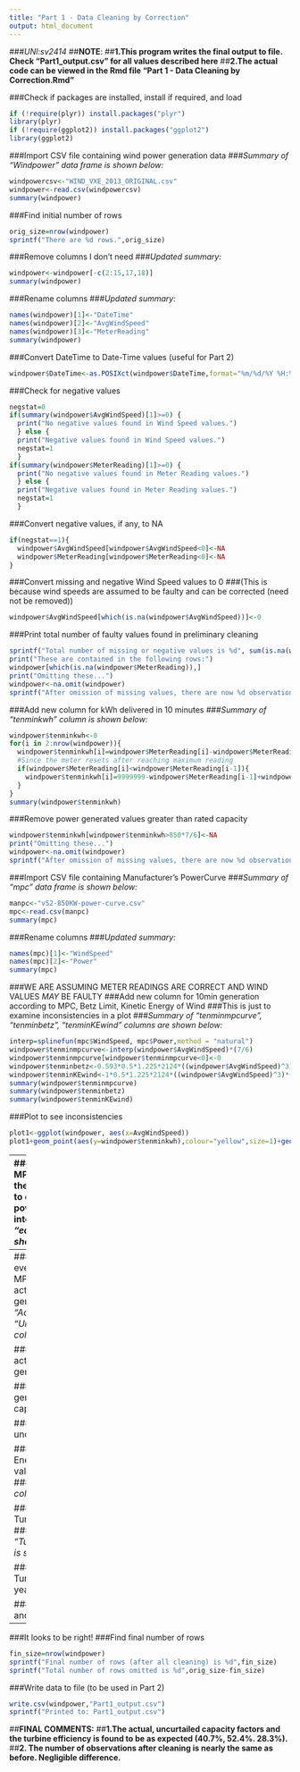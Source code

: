 ```yaml
---
title: "Part 1 - Data Cleaning by Correction"
output: html_document
---
```

###*UNI:sv2414*
##**NOTE**:
##**1.This program writes the final output to file. Check "Part1_output.csv" for all values described here**
##**2.The actual code can be viewed in the Rmd file "Part 1 - Data Cleaning by Correction.Rmd"**

###Check if packages are installed, install if required, and load
```r
if (!require(plyr)) install.packages("plyr")
library(plyr)
if (!require(ggplot2)) install.packages("ggplot2")
library(ggplot2)
```

###Import CSV file containing wind power generation data
###*Summary of "Windpower" data frame is shown below:*
```r
windpowercsv<-"WIND_VXE_2013_ORIGINAL.csv"
windpower<-read.csv(windpowercsv)
summary(windpower)
```

###Find initial number of rows
```r
orig_size=nrow(windpower)
sprintf("There are %d rows.",orig_size)
```

###Remove columns I don't need
###*Updated summary:*
```r
windpower<-windpower[-c(2:15,17,18)]
summary(windpower)
```

###Rename columns
###*Updated summary:*
```r
names(windpower)[1]<-"DateTime"
names(windpower)[2]<-"AvgWindSpeed"
names(windpower)[3]<-"MeterReading"
summary(windpower)
```

###Convert DateTime to Date-Time values (useful for Part 2)
```r
windpower$DateTime<-as.POSIXct(windpower$DateTime,format="%m/%d/%Y %H:%M")
```

###Check for negative values
```r
negstat=0
if(summary(windpower$AvgWindSpeed)[1]>=0) {
  print("No negative values found in Wind Speed values.")
  } else {
  print("Negative values found in Wind Speed values.")
  negstat=1
  }
if(summary(windpower$MeterReading)[1]>=0) {
  print("No negative values found in Meter Reading values.")
  } else {
  print("Negative values found in Meter Reading values.")
  negstat=1
  }
```

###Convert negative values, if any, to NA
```r
if(negstat==1){
  windpower$AvgWindSpeed[windpower$AvgWindSpeed<0]<-NA
  windpower$MeterReading[windpower$MeterReading<0]<-NA
}
```

###Convert missing and negative Wind Speed values to 0
###(This is because wind speeds are assumed to be faulty and can be corrected (need not be removed))
```r
windpower$AvgWindSpeed[which(is.na(windpower$AvgWindSpeed))]<-0
```

###Print total number of faulty values found in preliminary cleaning
```r
sprintf("Total number of missing or negative values is %d", sum(is.na(windpower)))
print("These are contained in the following rows:")
windpower[which(is.na(windpower$MeterReading)),]
print("Omitting these...")
windpower<-na.omit(windpower)
sprintf("After omission of missing values, there are now %d observations remaining.", nrow(windpower))
```

###Add new column for kWh delivered in 10 minutes
###*Summary of "tenminkwh" column is shown below:*
```r
windpower$tenminkwh<-0
for(i in 2:nrow(windpower)){
  windpower$tenminkwh[i]=windpower$MeterReading[i]-windpower$MeterReading[i-1]
  #Since the meter resets after reaching maximum reading
  if(windpower$MeterReading[i]<windpower$MeterReading[i-1]){
    windpower$tenminkwh[i]=9999999-windpower$MeterReading[i-1]+windpower$MeterReading[i]
  }
}
summary(windpower$tenminkwh)
```

###Remove power generated values greater than rated capacity
```r
windpower$tenminkwh[windpower$tenminkwh>850*7/6]<-NA
print("Omitting these...")
windpower<-na.omit(windpower)
sprintf("After omission of missing values, there are now %d observations remaining.", nrow(windpower))
```

###Import CSV file containing Manufacturer's PowerCurve
###*Summary of "mpc" data frame is shown below:*
```r
manpc<-"v52-850KW-power-curve.csv"
mpc<-read.csv(manpc)
summary(mpc)
```

###Rename columns
###*Updated summary:*
```r
names(mpc)[1]<-"WindSpeed"
names(mpc)[2]<-"Power"
summary(mpc)
```

###WE ARE ASSUMING METER READINGS ARE CORRECT AND WIND VALUES *MAY* BE FAULTY
###Add new column for 10min generation according to MPC, Betz Limit, Kinetic Energy of Wind
###This is just to examine inconsistencies in a plot
###*Summary of "tenminmpcurve", "tenminbetz", "tenminKEwind" columns are shown below:*
```r
interp=splinefun(mpc$WindSpeed, mpc$Power,method = "natural")
windpower$tenminmpcurve<-interp(windpower$AvgWindSpeed)*(7/6)
windpower$tenminmpcurve[windpower$tenminmpcurve<0]<-0
windpower$tenminbetz<-0.593*0.5*1.225*2124*((windpower$AvgWindSpeed)^3)*(7/6000)
windpower$tenminKEwind<-1*0.5*1.225*2124*((windpower$AvgWindSpeed)^3)*(7/6000)
summary(windpower$tenminmpcurve)
summary(windpower$tenminbetz)
summary(windpower$tenminKEwind)

```

###Plot to see inconsistencies
```r
plot1<-ggplot(windpower, aes(x=AvgWindSpeed))
plot1+geom_point(aes(y=windpower$tenminkwh),colour="yellow",size=1)+geom_line(aes(y=windpower$tenminmpcurve),colour="blue")+geom_line(aes(y=windpower$tenminbetz),colour="red")+geom_line(aes(y=windpower$tenminKEwind),colour="black")+ylim(0,1000)+ylab("Ten Min Generation (kWh)")+xlab("Average Wind Speed (m/s)")+ggtitle("Ten Min Generation Data After PRELIMINARY Cleaning\nYellow=Data | Blue=MPC | Red=BetzLimit | Black=KEinWind")
```
---
###Everything above the MPC should be moved to the MPC
###Add a column to calculate equivalent power in KW for ten minute intervals
###*Summary of "eqPower" column is shown below:*
```r
windpower$eqPower=windpower$tenminkwh*(6/7)
summary(windpower$eqPower)
```

###Import CSV file containing Manufacturer's PowerCurve sorted by Power and cleaned
###(This is because we are interpolating for wind speed based on power)
###*Summary of "mpc2" data frame is shown below:*
```r
manpc2<-"mpc_powersort.csv"
mpc2<-read.csv(manpc2)
summary(mpc2)
```

###Rename columns
###*Updated summary:*
```r
names(mpc2)[1]<-"Power"
names(mpc2)[2]<-"WindSpeed"
summary(mpc2)
```

###Add a column to interpolate for wind values based on MPC
###*Summary of "mpcWind" column is shown below:*
```r
interp2=splinefun(x = mpc2$Power,y = mpc2$WindSpeed,method = "natural")
windpower$mpcWind=interp2(windpower$eqPower)
windpower$mpcWind[windpower$mpcWind<0]<-0
summary(windpower$mpcWind)
```

###Add a new column for final cleaned wind speed values
###Compare measured and interpolated wind values, and correct
###*Summary of "finalWSvalue" column is shown below:*
```r
windpower$finalWSvalue<-0
for (i in 1:nrow(windpower)){
  if(windpower$AvgWindSpeed[i]<windpower$mpcWind[i]){
    windpower$finalWSvalue[i]=windpower$mpcWind[i]
  }
  else{
    windpower$finalWSvalue[i]=windpower$AvgWindSpeed[i]
  }
}
summary(windpower$finalWSvalue)
```

###Plot to see cleaned results
```r
plot2<-ggplot(windpower, aes(x=finalWSvalue))
plot2+geom_point(aes(y=windpower$tenminkwh),colour="yellow",size=1)+geom_line(aes(x=windpower$AvgWindSpeed,y=windpower$tenminmpcurve),colour="blue")+geom_line(aes(x=windpower$AvgWindSpeed,y=windpower$tenminbetz),colour="red")+geom_line(aes(x=windpower$AvgWindSpeed,y=windpower$tenminKEwind),colour="black")+ylim(0,1000)+ylab("Ten Min Generation (kWh)")+xlab("Average Wind Speed (m/s)")+ggtitle("Ten Min Generation Data After FINAL Cleaning\nYellow=Data | Blue=MPC | Red=BetzLimit | Black=KEinWind")
```
---
###This is satisfactory; everything is on or below the MPC!
###Add new rows for actual and uncurtailed generation
###*Summary of "ActualGenerationkWh", "UncurtailedGenerationkWh" columns are shown below:*
```r
windpower$ActualGenerationkWh=windpower$tenminkwh
windpower$UncurtailedGenerationkWh=interp(windpower$finalWSvalue)*(7/6)
summary(windpower$ActualGenerationkWh)
summary(windpower$UncurtailedGenerationkWh)
```

###Calculate total annual actual and uncurtailed generation
```r
tot_act_gen=sum(windpower$ActualGenerationkWh)
tot_unc_gen=sum(windpower$UncurtailedGenerationkWh)
sprintf("ANNUAL GENERATION IS %.2fkWh",tot_act_gen)
sprintf("ANNUAL UNCURTAILED GENERATION IS %.2fkWh",tot_unc_gen)
```

###Calculate total possible generation at nameplate capacity (850kW)
```r
tot_np=850*7*8760
```

###Calculate actual and uncurtailed Capacity Factors
```r
act_cp=tot_act_gen*100/tot_np
unc_cp=tot_unc_gen*100/tot_np
sprintf("ACTUAL CAPACITY FACTOR IS %.1fpc",act_cp)
sprintf("UNCURTAILED CAPACITY FACTOR IS %.1fpc",unc_cp)
```

###Add a column for Kinetic Energy in wind at cleaned values of wind speeds
###*Summary of "KEinWind" column is shown below:*
```r
windpower$KEinWind=1*0.5*1.225*2124*((windpower$finalWSvalue)^3)*(7/6000)
summary(windpower$KEinWind)
```

###Add a column for Turbine Efficiency
###*Summary of "TurbineEfficiency" column is shown below:*
```r
windpower$TurbineEfficiency=windpower$ActualGenerationkWh*100/windpower$KEinWind
summary(windpower$TurbineEfficiency)
```

###Calculate average Turbine Efficiency for the year
```r
avg_te=sum(windpower$ActualGenerationkWh)*100/sum(windpower$KEinWind)
sprintf("Average Turbine Efficiency for the year is %.2fpc",avg_te)
```

###Plot turbine efficiency and compare to Betz Limit
```r
plot3<-ggplot(windpower, aes(x=finalWSvalue))
plot3+geom_point(aes(y=windpower$TurbineEfficiency),colour="yellow",size=1)+geom_line(aes(y=avg_te),colour="blue")+geom_line(aes(y=59.3),colour="red")+ylim(0,100)+ylab("Turbine Efficiency (%)")+xlab("Average Wind Speed (m/s)")+ggtitle("Turbine Efficiency\nYellow=EfficiencyData | Blue=AverageEfficiency | Red=BetzLimit")
```
---
###It looks to be right!
###Find final number of rows
```r
fin_size=nrow(windpower)
sprintf("Final number of rows (after all cleaning) is %d",fin_size)
sprintf("Total number of rows omitted is %d",orig_size-fin_size)
```

###Write data to file (to be used in Part 2)
```r
write.csv(windpower,"Part1_output.csv")
sprintf("Printed to: Part1_output.csv")
```
##**FINAL COMMENTS:**
##**1.The actual, uncurtailed capacity factors and the turbine efficiency is found to be as expected (40.7%, 52.4%. 28.3%).**
##**2. The number of observations after cleaning is nearly the same as before. Negligible difference.**